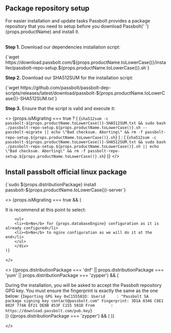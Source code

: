 
## Package repository setup

<div>
  For easier installation and update tasks Passbolt provides a package
  repository that you need to setup before you download Passbolt{' '}
  {props.productName} and install it.
</div>

<br />

**Step 1.** Download our dependencies installation script:

<CodeBlock>
    {`wget https://download.passbolt.com/${props.productName.toLowerCase()}/installer/passbolt-repo-setup.${props.productName.toLowerCase()}.sh`}
</CodeBlock>

**Step 2.** Download our SHA512SUM for the installation script:

<CodeBlock>
{`wget https://github.com/passbolt/passbolt-dep-scripts/releases/latest/download/passbolt-${props.productName.toLowerCase()}-SHA512SUM.txt`}
</CodeBlock>

**Step 3.** Ensure that the script is valid and execute it:

<>
    {props.isMigrating === true ? (
    <CodeBlock>
        {`sha512sum -c passbolt-${props.productName.toLowerCase()}-SHA512SUM.txt && sudo bash ./passbolt-repo-setup.${props.productName.toLowerCase()}.sh --passbolt-migrate || echo \"Bad checksum. Aborting\" && rm -f passbolt-repo-setup.${props.productName.toLowerCase()}.sh`}
    </CodeBlock>
    ) : (
    <CodeBlock>
        {`sha512sum -c passbolt-${props.productName.toLowerCase()}-SHA512SUM.txt && sudo bash ./passbolt-repo-setup.${props.productName.toLowerCase()}.sh || echo \"Bad checksum. Aborting\" && rm -f passbolt-repo-setup.${props.productName.toLowerCase()}.sh`}
    </CodeBlock>
    )}
</>

## Install passbolt official linux package

<CodeBlock>
{`sudo ${props.distributionPackage} install passbolt-${props.productName.toLowerCase()}-server`}
</CodeBlock>

<>
    {props.isMigrating === true && (
        <div>
        <p>It is recommend at this point to select:</p>

        <ul>
        <li><b>No</b> for {props.databaseEngine} configuration as it is already configured</li>
        <li><b>No</b> to nginx configuration as we will do it at the end</li>
        </ul>
        </div>
    )}
</>

<>
    {(props.distributionPackage === 'dnf' || props.distributionPackage === 'yum' || props.distributionPackage === 'zypper') && (
        <div>
            During the installation, you will be asked to accept the Passbolt repository GPG key. You must ensure the fingerprint is exactly the same as the one below:
            <CodeBlock>
                {`Importing GPG key 0xC155581D:
Userid     : "Passbolt SA package signing key contact@passbolt.com"
Fingerprint: 3D1A 0346 C8E1 802F 774A EF21 DE8B 853F C155 581D
From       : https://download.passbolt.com/pub.key`}
            </CodeBlock>
        </div>
    )}
    {(props.distributionPackage === 'zypper') && (
        <OpenSUSEGPGKey />
    )}

</>
